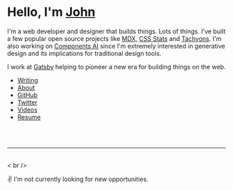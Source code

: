
# Hello, I'm [John](/about)

I'm a web developer and designer that builds things. Lots of things.
I've built a few popular open source projects like [MDX](https://mdxjs.com),
[CSS Stats](https://cssstats.com) and [Tachyons](https://tachyons.io).
I'm also working on [Components AI](https://components.ai) since I'm
extremely interested in generative design and its implications for
traditional design tools.

I work at [Gatsby](https://gatsbyjs.com) helping to pioneer
a new era for building things on the web.

- [Writing](/writing)
- [About](/about)
- [GitHub][gh]
- [Twitter][tw]
- [Videos](/videos)
- [Resume](/resume)

<br /><br />

---

<br />< br />

✌️ I'm not currently looking for new opportunities.

[gh]: https://github.com/johno
[tw]: https://twitter.com/4lpine
